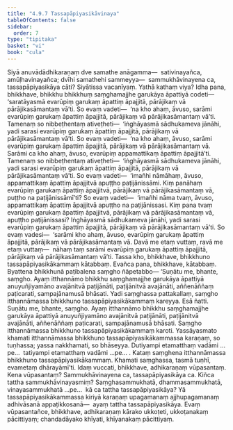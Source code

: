 ```yaml
---
title: "4.9.7 Tassapāpiyasikāvinaya"
tableOfContents: false
sidebar:
  order: 7
type: "tipitaka"
basket: "vi"
book: "cula"
---
```



<DynamicBreadcrumb />

<Division number="238" book="cula" e="ch" v="4" p="232">

<Paragraph number="981" book="cula">
Siyā anuvādādhikaraṇaṃ dve samathe anāgamma—  sativinayañca, amūḷhavinayañca; dvīhi samathehi sammeyya—  sammukhāvinayena ca, tassapāpiyasikāya cāti? Siyātissa vacanīyaṃ. Yathā kathaṃ viya? Idha pana, bhikkhave, bhikkhu bhikkhuṃ saṃghamajjhe garukāya āpattiyā codeti—  ‘saratāyasmā evarūpiṃ garukaṃ āpattiṃ āpajjitā, pārājikaṃ vā pārājikasāmantaṃ vā’ti. So evaṃ vadeti—  ‘na kho ahaṃ, āvuso, sarāmi evarūpiṃ garukaṃ āpattiṃ āpajjitā, pārājikaṃ vā pārājikasāmantaṃ vā’ti. Tamenaṃ so nibbeṭhentaṃ ativeṭheti—  ‘iṅghāyasmā sādhukameva jānāhi, yadi sarasi evarūpiṃ garukaṃ āpattiṃ āpajjitā, pārājikaṃ vā pārājikasāmantaṃ vā’ti. So evaṃ vadeti—  ‘na kho ahaṃ, āvuso, sarāmi evarūpiṃ garukaṃ āpattiṃ āpajjitā, pārājikaṃ vā pārājikasāmantaṃ vā. Sarāmi ca kho ahaṃ, āvuso, evarūpiṃ appamattikaṃ āpattiṃ āpajjitā’ti. Tamenaṃ so nibbeṭhentaṃ ativeṭheti—  ‘iṅghāyasmā sādhukameva jānāhi, yadi sarasi evarūpiṃ garukaṃ āpattiṃ āpajjitā, pārājikaṃ vā pārājikasāmantaṃ vā’ti. So evaṃ vadeti—  ‘imañhi nāmāhaṃ, āvuso, appamattikaṃ āpattiṃ āpajjitvā apuṭṭho paṭijānissāmi. Kiṃ panāhaṃ evarūpiṃ garukaṃ āpattiṃ āpajjitvā, pārājikaṃ vā pārājikasāmantaṃ vā, puṭṭho na paṭijānissāmī’ti? So evaṃ vadeti—  ‘imañhi nāma tvaṃ, āvuso, appamattikaṃ āpattiṃ āpajjitvā apuṭṭho na paṭijānissasi. Kiṃ pana tvaṃ evarūpiṃ garukaṃ āpattiṃ āpajjitvā, pārājikaṃ vā pārājikasāmantaṃ vā, apuṭṭho paṭijānissasi? Iṅghāyasmā sādhukameva jānāhi, yadi sarasi evarūpiṃ garukaṃ āpattiṃ āpajjitā, pārājikaṃ vā pārājikasāmantaṃ vā’ti. So evaṃ vadesi—  ‘sarāmi kho ahaṃ, āvuso, evarūpiṃ garukaṃ āpattiṃ āpajjitā, pārājikaṃ vā pārājikasāmantaṃ vā. Davā me etaṃ vuttaṃ, ravā me etaṃ vuttaṃ—  nāhaṃ taṃ sarāmi evarūpiṃ garukaṃ āpattiṃ āpajjitā, pārājikaṃ vā pārājikasāmantaṃ vā’ti. Tassa kho, bhikkhave, bhikkhuno tassapāpiyasikākammaṃ kātabbaṃ. Evañca pana, bhikkhave, kātabbaṃ. Byattena bhikkhunā paṭibalena saṃgho ñāpetabbo—
</Paragraph>

<Paragraph number="982" book="cula">
‘Suṇātu me, bhante, saṃgho. Ayaṃ itthannāmo bhikkhu saṃghamajjhe garukāya āpattiyā anuyuñjiyamāno avajānitvā paṭijānāti, paṭijānitvā avajānāti, aññenāññaṃ paṭicarati, sampajānamusā bhāsati. Yadi saṃghassa pattakallaṃ, saṃgho itthannāmassa bhikkhuno tassapāpiyasikākammaṃ kareyya. Esā ñatti.
</Paragraph>

<Paragraph number="983" book="cula">
Suṇātu me, bhante, saṃgho. Ayaṃ itthannāmo bhikkhu saṃghamajjhe garukāya āpattiyā anuyuñjiyamāno avajānitvā paṭijānāti, paṭijānitvā avajānāti, aññenāññaṃ paṭicarati, sampajānamusā bhāsati. Saṃgho itthannāmassa bhikkhuno tassapāpiyasikākammaṃ karoti. Yassāyasmato khamati itthannāmassa bhikkhuno tassapāpiyasikākammassa karaṇaṃ, so tuṇhassa; yassa nakkhamati, so bhāseyya.
</Paragraph>

<Paragraph number="984" book="cula">
Dutiyampi etamatthaṃ vadāmi …pe…  tatiyampi etamatthaṃ vadāmi …pe… .
</Paragraph>

<Paragraph number="985" book="cula">
Kataṃ saṃghena itthannāmassa bhikkhuno tassapāpiyasikākammaṃ. Khamati saṃghassa, tasmā tuṇhī, evametaṃ dhārayāmī’ti.
</Paragraph>

<Paragraph number="986" book="cula">
Idaṃ vuccati, bhikkhave, adhikaraṇaṃ vūpasantaṃ. Kena vūpasantaṃ? Sammukhāvinayena ca, tassapāpiyasikāya ca. Kiñca tattha sammukhāvinayasmiṃ? Saṃghasammukhatā, dhammasammukhatā, vinayasammukhatā …pe…  kā ca tattha tassapāpiyasikāya? Yā tassapāpiyasikākammassa kiriyā karaṇaṃ upagamanaṃ ajjhupagamanaṃ adhivāsanā appaṭikkosanā—  ayaṃ tattha tassapāpiyasikāya. Evaṃ vūpasantañce, bhikkhave, adhikaraṇaṃ kārako ukkoṭeti, ukkoṭanakaṃ pācittiyaṃ; chandadāyako khīyati, khīyanakaṃ pācittiyaṃ.
</Paragraph>
</Division>